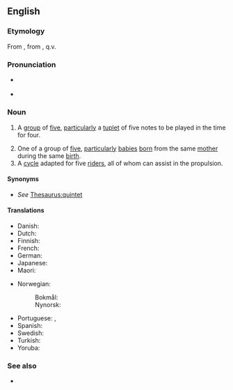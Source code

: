 ==English==
{{wikipedia}}

===Etymology===
From {{suffix|en|quintuple|et}}, from {{der|en|frm|quintuple}}, q.v.

===Pronunciation===
* {{a|RP}} {{IPA|en|/kwɪnˈtʌplət/|/kwɪnˈtjuːplət/}}
* {{a|US|Canada}} {{IPA|en|/kwɪnˈtʌplət/|/kwɪnˈtuplət/}}

===Noun===
{{en-noun}}

# A [[group]] of [[five]], [[particularly]] {{lb|en|music}} a [[tuplet]] of five notes to be played in the time for four.
#: {{coord|en|singlet|couplet|triplet|quadruplet|tetraplet|pentuplet|sextuplet|septuplet|octuplet|nonuplet|decuplet|centuplet|multiplet}}
# One of a group of [[five]], [[particularly]] [[babies]] [[born]] from the same [[mother]] during the same [[birth]].
# A [[cycle]] adapted for five [[rider]]s, all of whom can assist in the propulsion.

====Synonyms====
* {{sense|five things}} ''See'' [[Thesaurus:quintet]]

====Translations====
{{trans-top|one of a group of five babies born from the same mother during the same birth}}
* Danish: {{t+|da|femling|c}}
* Dutch: {{t+|nl|vijfling|m}}
* Finnish: {{t+|fi|viitonen}}
* French: {{t+|fr|quintuplé}}
* German: {{t+|de|Fünfling|m}}
* Japanese: {{t+|ja|五つ子|tr=itsutsugo}}
* Maori: {{t|mi|māhanga rima}}
{{trans-mid}}
* Norwegian:
*: Bokmål: {{t|nb|femling|m}}
*: Nynorsk: {{t|nn|femling|m}}
* Portuguese: {{t+|pt|quíntuplo|m}}, {{t|pt|quíntupla|f}}
* Spanish: {{t+|es|quintillizo|m}}
* Swedish: {{t+|sv|femling}}
* Turkish: {{t+|tr|beşiz}}
* Yoruba: {{t|yo|ìbárùn-ún}}
{{trans-bottom}}

===See also===
* {{l|en|twin}}
{{coefficient}}

{{cln|en|words prefixed with quint-}}
{{c|en|Five|Collectives}}